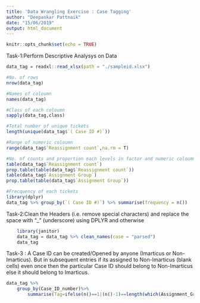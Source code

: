 ---
title: 'Data Wrangling Exercise : Case Tagging'
author: "Deepankar Pattnaik"
date: "15/06/2019"
output: html_document
---

```{r setup, include=FALSE}
knitr::opts_chunk$set(echo = TRUE)
```

Task-1:Perform Descriptive Analysys on Data
```{r}
data_tag = readxl::read_xlsx(path = "./sampleid.xlsx")

#No. of rows
nrow(data_tag)

#Names of coloumn
names(data_tag)

#Class of each coloumn 
sapply(data_tag,class)

#Total number of unique tickets
length(unique(data_tag$`( Case ID #)`))

#Range of numeric coloumn
range(data_tag$`Reassignment count`,na.rm = T)

#No. of counts and proportion each levels in factor and numeric coloumn
table(data_tag$`Reassignment count`)
prop.table(table(data_tag$`Reassignment count`))
table(data_tag$`Assignment Group`)
prop.table(table(data_tag$`Assignment Group`))

#Frecquency of each tickets
library(dplyr)
data_tag %>% group_by(`( Case ID #)`) %>% summarise(frequency = n())
```

Task-2:Clean the Headers (i.e. remove special characters) and replace the space with “_” (underscore) using DPLYR and otherwise

```{r}
    library(janitor)
    data_tag = data_tag %>% clean_names(case = "parsed")
    data_tag
```

 Task-3 : A Case ID can be created/Opened by anyone (Imarticus or Non-Imarticus). But in subsequent entries if its assigned to Non-Imarticus (blank cells) even once then the particular Case ID should belong to Non-Imarticus else it should belong to Imarticus.
```{r}
data_tag %>%
    group_by(Case_ID_number)%>%
        summarise(Tag=ifelse(n()==1|(n()-1)==length(which(Assignment_Group!=""&row_number()!=1)),"Imarticus","Non-Imarticus"))
```






























